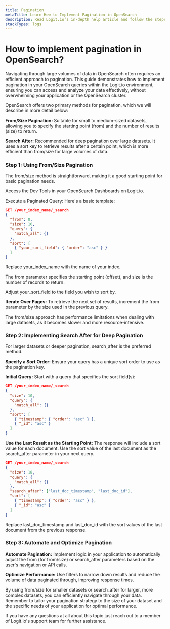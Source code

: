 ```yaml
---
title: Pagination
metaTitle: Learn How to Implement Pagination in OpenSearch
description: Read Logit.io’s in-depth help article and follow the steps to learn how to implement pagination in OpenSearch
stackTypes: logs
---
```


# How to implement pagination in OpenSearch?

Navigating through large volumes of data in OpenSearch often requires 
an efficient approach to pagination. This guide demonstrates how to 
implement pagination in your OpenSearch queries within the Logit.io 
environment, ensuring you can access and analyze your data effectively, 
without overwhelming your application or the OpenSearch cluster.

OpenSearch offers two primary methods for pagination, which we will 
describe in more detail below:

**From/Size Pagination:** Suitable for small to medium-sized datasets, 
allowing you to specify the starting point (from) and the number of results (size) to return.

**Search After:** Recommended for deep pagination over large datasets. 
It uses a sort key to retrieve results after a certain point, which is 
more efficient than from/size for large volumes of data.

### Step 1: Using From/Size Pagination
The from/size method is straightforward, making it a good starting point for basic pagination needs.

Access the Dev Tools in your OpenSearch Dashboards on Logit.io. 

Execute a Paginated Query: Here's a basic template:

```json copy
GET /your_index_name/_search
{
  "from": 0,
  "size": 10,
  "query": {
    "match_all": {}
  },
  "sort": [
    { "your_sort_field": { "order": "asc" } }
  ]
}
```

Replace your_index_name with the name of your index.

The from parameter specifies the starting point (offset), and size is the number of records to return.

Adjust your_sort_field to the field you wish to sort by.

**Iterate Over Pages:** To retrieve the next set of results, 
increment the from parameter by the size used in the previous query.

<Callout type="info">
  The from/size approach has performance limitations when 
  dealing with large datasets, as it becomes slower and 
  more resource-intensive.
</Callout>

### Step 2: Implementing Search After for Deep Pagination
For larger datasets or deeper pagination, search_after is the preferred method.

**Specify a Sort Order:** Ensure your query has a unique sort order to use as the pagination key.

**Initial Query:** Start with a query that specifies the sort field(s):

```json copy
GET /your_index_name/_search
{
  "size": 10,
  "query": {
    "match_all": {}
  },
  "sort": [
    { "timestamp": { "order": "asc" } },
    { "_id": "asc" }
  ]
}
```

**Use the Last Result as the Starting Point:** The response will include 
a sort value for each document. Use the sort value of the last document 
as the search_after parameter in your next query.

```json copy
GET /your_index_name/_search
{
  "size": 10,
  "query": {
    "match_all": {}
  },
  "search_after": ["last_doc_timestamp", "last_doc_id"],
  "sort": [
    { "timestamp": { "order": "asc" } },
    { "_id": "asc" }
  ]
}
```

Replace last_doc_timestamp and last_doc_id with the sort 
values of the last document from the previous response.

### Step 3: Automate and Optimize Pagination

**Automate Pagination:** Implement logic in your application to 
automatically adjust the from (for from/size) or search_after 
parameters based on the user's navigation or API calls.

**Optimize Performance:** Use filters to narrow down results and 
reduce the volume of data paginated through, improving response times.

By using from/size for smaller datasets or search_after for larger, 
more complex datasets, you can efficiently navigate through your data. 
Remember to tailor your pagination strategy to the size of your dataset 
and the specific needs of your application for optimal performance.

If you have any questions at all about this topic just reach out to 
a member of Logit.io's support 
team <IntercomButton text="via live chat" /> for further assistance.